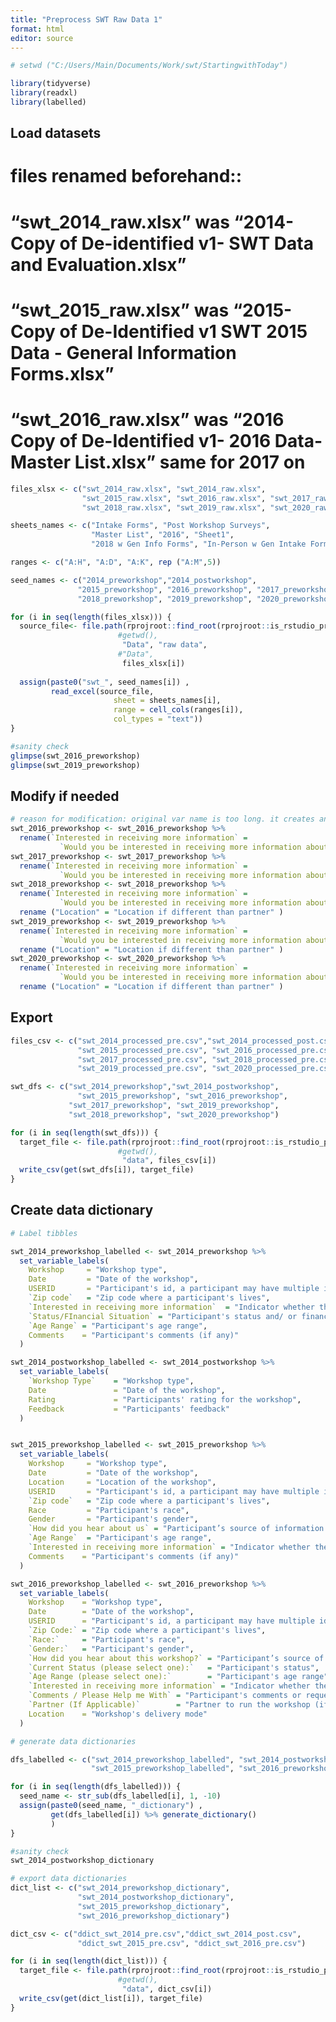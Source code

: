 ```yaml
---
title: "Preprocess SWT Raw Data 1"
format: html
editor: source
---
```


```r
# setwd ("C:/Users/Main/Documents/Work/swt/StartingwithToday")

library(tidyverse)
library(readxl)
library(labelled)
```

## Load datasets
# files renamed beforehand:: 
#  "swt_2014_raw.xlsx" was "2014- Copy of De-identified v1- SWT Data and Evaluation.xlsx"  
# "swt_2015_raw.xlsx" was "2015-Copy of De-Identified v1 SWT 2015 Data - General Information Forms.xlsx"
# "swt_2016_raw.xlsx" was "2016 Copy of De-Identified v1- 2016 Data- Master List.xlsx" same for 2017 on

```r
files_xlsx <- c("swt_2014_raw.xlsx", "swt_2014_raw.xlsx",
                "swt_2015_raw.xlsx", "swt_2016_raw.xlsx", "swt_2017_raw.xlsx",
                "swt_2018_raw.xlsx", "swt_2019_raw.xlsx", "swt_2020_raw.xlsx")#, "swt_2021_raw.xlsx")

sheets_names <- c("Intake Forms", "Post Workshop Surveys",
                  "Master List", "2016", "Sheet1", 
                  "2018 w Gen Info Forms", "In-Person w Gen Intake Forms", "In-person w Gen Intake Forms") # note that R ignores / in sheet names

ranges <- c("A:H", "A:D", "A:K", rep ("A:M",5))

seed_names <- c("2014_preworkshop","2014_postworkshop",
               "2015_preworkshop", "2016_preworkshop", "2017_preworkshop",
               "2018_preworkshop", "2019_preworkshop", "2020_preworkshop")

for (i in seq(length(files_xlsx))) {
  source_file<- file.path(rprojroot::find_root(rprojroot::is_rstudio_project),
                        #getwd(),
                         "Data", "raw data",
                        #"Data",
                         files_xlsx[i])
  
  assign(paste0("swt_", seed_names[i]) ,
         read_excel(source_file,
                       sheet = sheets_names[i],
                       range = cell_cols(ranges[i]),
                       col_types = "text"))
}

```

```r
#sanity check
glimpse(swt_2016_preworkshop)
glimpse(swt_2019_preworkshop)

```

## Modify if needed

```r
# reason for modification: original var name is too long. it creates an error when generating data dictionary.
swt_2016_preworkshop <- swt_2016_preworkshop %>% 
  rename(`Interested in receiving more information` = 
           `Would you be interested in receiving more information about our services?`)
swt_2017_preworkshop <- swt_2017_preworkshop %>% 
  rename(`Interested in receiving more information` = 
           `Would you be interested in receiving more information about our services?`)
swt_2018_preworkshop <- swt_2018_preworkshop %>% 
  rename(`Interested in receiving more information` = 
           `Would you be interested in receiving more information about our services?`)
  rename ("Location" = "Location if different than partner" )
swt_2019_preworkshop <- swt_2019_preworkshop %>% 
  rename(`Interested in receiving more information` = 
           `Would you be interested in receiving more information about our services?`)
  rename ("Location" = "Location if different than partner" )
swt_2020_preworkshop <- swt_2020_preworkshop %>% 
  rename(`Interested in receiving more information` = 
           `Would you be interested in receiving more information about our services?`) %>%
  rename ("Location" = "Location if different than partner" )
```

## Export

```r

files_csv <- c("swt_2014_processed_pre.csv","swt_2014_processed_post.csv",
               "swt_2015_processed_pre.csv", "swt_2016_processed_pre.csv",
               "swt_2017_processed_pre.csv", "swt_2018_processed_pre.csv",
               "swt_2019_processed_pre.csv", "swt_2020_processed_pre.csv")

swt_dfs <- c("swt_2014_preworkshop","swt_2014_postworkshop",
               "swt_2015_preworkshop", "swt_2016_preworkshop",
             "swt_2017_preworkshop", "swt_2019_preworkshop",
             "swt_2018_preworkshop", "swt_2020_preworkshop")

for (i in seq(length(swt_dfs))) {
  target_file <- file.path(rprojroot::find_root(rprojroot::is_rstudio_project),
                        #getwd(),
                         "data", files_csv[i])
  write_csv(get(swt_dfs[i]), target_file)
}

```

## Create data dictionary

```r
# Label tibbles

swt_2014_preworkshop_labelled <- swt_2014_preworkshop %>% 
  set_variable_labels(
    Workshop     = "Workshop type",
    Date         = "Date of the workshop",
    USERID       = "Participant's id, a participant may have multiple ids",
    `Zip code`   = "Zip code where a participant's lives",
    `Interested in receiving more information`  = "Indicator whether the participants want more information",
    `Status/FInancial Situation` = "Participant's status and/ or financial situation",
    `Age Range` = "Participant's age range",
    Comments    = "Participant's comments (if any)"
  )

swt_2014_postworkshop_labelled <- swt_2014_postworkshop %>% 
  set_variable_labels(
    `Workshop Type`    = "Workshop type",
    Date               = "Date of the workshop",
    Rating             = "Participants' rating for the workshop",
    Feedback           = "Participants' feedback"
  )


swt_2015_preworkshop_labelled <- swt_2015_preworkshop %>% 
  set_variable_labels(
    Workshop     = "Workshop type",
    Date         = "Date of the workshop",
    Location     = "Location of the workshop",
    USERID       = "Participant's id, a participant may have multiple ids",
    `Zip code`   = "Zip code where a participant's lives",
    Race         = "Participant's race",
    Gender       = "Participant's gender",
    `How did you hear about us` = "Participant’s source of information about SWT",
    `Age Range`  = "Participant's age range",
    `Interested in receiving more information` = "Indicator whether the participants want more information",
    Comments    = "Participant's comments (if any)"
  )

swt_2016_preworkshop_labelled <- swt_2016_preworkshop %>% 
  set_variable_labels(
    Workshop    = "Workshop type",
    Date        = "Date of the workshop",
    USERID      = "Participant's id, a participant may have multiple ids",
    `Zip Code:` = "Zip code where a participant's lives",
    `Race:`     = "Participant's race",
    `Gender:`   = "Participant's gender",
    `How did you hear about this workshop?` = "Participant’s source of information about the workshop",
    `Current Status (please select one):`   = "Participant's status",
    `Age Range (please select one):`        = "Participant's age range",
    `Interested in receiving more information` = "Indicator whether the participants want more information",
    `Comments / Please Help me With` = "Participant's comments or request (if any)",
    `Partner (If Applicable)`        = "Partner to run the workshop (if any)",
    Location    = "Workshop's delivery mode"
  )
```


```r
# generate data dictionaries

dfs_labelled <- c("swt_2014_preworkshop_labelled", "swt_2014_postworkshop_labelled",
                  "swt_2015_preworkshop_labelled", "swt_2016_preworkshop_labelled")

for (i in seq(length(dfs_labelled))) {
  seed_name <- str_sub(dfs_labelled[i], 1, -10)
  assign(paste0(seed_name, "_dictionary") ,
         get(dfs_labelled[i]) %>% generate_dictionary()
         )
}

```


```r
#sanity check
swt_2014_postworkshop_dictionary
```

```r
# export data dictionaries
dict_list <- c("swt_2014_preworkshop_dictionary",
               "swt_2014_postworkshop_dictionary",
               "swt_2015_preworkshop_dictionary",
               "swt_2016_preworkshop_dictionary")

dict_csv <- c("ddict_swt_2014_pre.csv","ddict_swt_2014_post.csv",
               "ddict_swt_2015_pre.csv", "ddict_swt_2016_pre.csv")

for (i in seq(length(dict_list))) {
  target_file <- file.path(rprojroot::find_root(rprojroot::is_rstudio_project),
                        #getwd(),
                         "data", dict_csv[i])
  write_csv(get(dict_list[i]), target_file)
}

```

